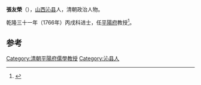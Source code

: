 '''張友榮'''（{{bd|?||?|}}），[[山西|山西]][[沁县|沁县]]人，清朝政治人物。

乾隆三十一年（1766年）丙戌科进士，任[[平陽府|平陽府]]教授<ref>{{cite news|title=沁县进士名录|url=http://www.dfz.changzhi.gov.cn/960rn.jsp?urltype=news.NewsContentUrl&wbnewsid=232132&wbtreeid=21514|accessdate=2013-08-11|newspaper=长治新闻网|deadurl=yes|archiveurl=https://web.archive.org/web/20130819010906/http://www.dfz.changzhi.gov.cn/960rn.jsp?urltype=news.NewsContentUrl&wbnewsid=232132&wbtreeid=21514|archivedate=2013年8月19日|df=}}</ref>。

==参考==
{{reflist}}
{{清朝人物小作品}}
{{乾隆三十一年丙戌科殿試金榜}}
{{DEFAULTSORT:Zhang張}}
[[Category:清朝平陽府儒學教授|Category:清朝平陽府儒學教授]]
[[Category:沁县人|Category:沁县人]]